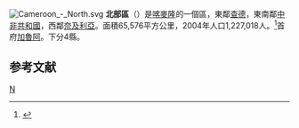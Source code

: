 [[File:Cameroon_-_North.svg|right]]
'''北部區'''（{{lang-fr|Région du Nord}}）是[[喀麥隆|喀麥隆]]的一個區，東鄰[[查德|查德]]，東南鄰[[中非共和國|中非共和國]]，西鄰[[奈及利亞|奈及利亞]]。面積65,576平方公里，2004年人口1,227,018人。<ref>{{cite web | url=http://downloads.bbc.co.uk/worldservice/trust/pdf/AMDI/cameroon/amdi_cameroon2_country_overview.pdf | title=African Media Development Initiative | accessdate=2007-04-13 | publisher=[[BBC_News|BBC News]] | format=pdf | archive-url=https://web.archive.org/web/20110709210702/http://downloads.bbc.co.uk/worldservice/trust/pdf/AMDI/cameroon/amdi_cameroon2_country_overview.pdf | archive-date=2011-07-09 | dead-url=yes }}</ref>首府[[加魯阿|加魯阿]]。下分4縣。

== 参考文献 ==
{{Reflist}}

{{喀麥隆行政區劃}}
{{Coord|format=dms|type:adm1st|display=title}}
[[Category:喀麥隆省份|N]]